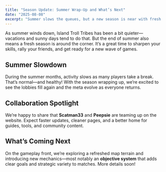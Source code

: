 ```yaml
---
title: "Season Update: Summer Wrap-Up and What’s Next"
date: "2025-08-08"
excerpt: "Summer slows the queues, but a new season is near with fresh terrain and an objective system."
---
```


As summer winds down, Island Troll Tribes has been a bit quieter—vacations and sunny days tend to do that. But the end of summer also means a fresh season is around the corner. It’s a great time to sharpen your skills, rally your friends, and get ready for a new wave of games.

## Summer Slowdown

During the summer months, activity slows as many players take a break. That’s normal—and healthy! With the season wrapping up, we’re excited to see the lobbies fill again and the meta evolve as everyone returns.

## Collaboration Spotlight

We’re happy to share that **Scatman33** and **Peepsie** are teaming up on the website. Expect faster updates, cleaner pages, and a better home for guides, tools, and community content.

## What’s Coming Next

On the gameplay front, we’re exploring a refreshed map terrain and introducing new mechanics—most notably an **objective system** that adds clear goals and strategic variety to matches. More details soon!


